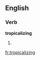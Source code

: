 
==English==

===Verb===
'''tropicalizing'''

# {{present participle of|tropicalize}}

[[fr:tropicalizing]]